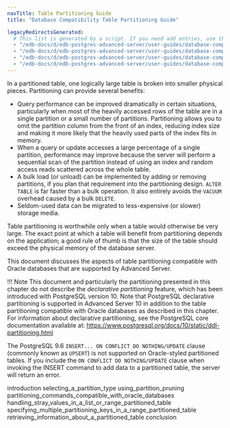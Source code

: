 ```yaml
---
navTitle: Table Partitioning Guide
title: "Database Compatibility Table Partitioning Guide"

legacyRedirectsGenerated:
  # This list is generated by a script. If you need add entries, use the `legacyRedirects` key.
  - "/edb-docs/d/edb-postgres-advanced-server/user-guides/database-compatibility-table-partitioning-guide/13/index.html"
  - "/edb-docs/d/edb-postgres-advanced-server/user-guides/database-compatibility-table-partitioning-guide/13/conclusion.html"
  - "/edb-docs/d/edb-postgres-advanced-server/user-guides/database-compatibility-table-partitioning-guide/13/introduction.html"
  - "/edb-docs/d/edb-postgres-advanced-server/user-guides/database-compatibility-table-partitioning-guide/13/genindex.html"
---
```


In a partitioned table, one logically large table is broken into smaller physical pieces. Partitioning can provide several benefits:

-   Query performance can be improved dramatically in certain situations, particularly when most of the heavily accessed rows of the table are in a single partition or a small number of partitions. Partitioning allows you to omit the partition column from the front of an index, reducing index size and making it more likely that the heavily used parts of the index fits in memory.
-   When a query or update accesses a large percentage of a single partition, performance may improve because the server will perform a sequential scan of the partition instead of using an index and random access reads scattered across the whole table.
-   A bulk load (or unload) can be implemented by adding or removing partitions, if you plan that requirement into the partitioning design. `ALTER TABLE` is far faster than a bulk operation. It also entirely avoids the `VACUUM` overhead caused by a bulk `DELETE`.
-   Seldom-used data can be migrated to less-expensive (or slower) storage media.

Table partitioning is worthwhile only when a table would otherwise be very large. The exact point at which a table will benefit from partitioning depends on the application; a good rule of thumb is that the size of the table should exceed the physical memory of the database server.

This document discusses the aspects of table partitioning compatible with Oracle databases that are supported by Advanced Server.

!!! Note
    This document and particularly the partitioning presented in this chapter do not describe the *declarative partitioning* feature, which has been introduced with PostgreSQL version 10. Note that PostgreSQL declarative partitioning is supported in Advanced Server 10 in addition to the table partitioning compatible with Oracle databases as described in this chapter. For information about declarative partitioning, see the PostgreSQL core documentation available at: <https://www.postgresql.org/docs/10/static/ddl-partitioning.html>

The PostgreSQL 9.6 `INSERT... ON CONFLICT DO NOTHING/UPDATE` clause (commonly known as `UPSERT`) is not supported on Oracle-styled partitioned tables. If you include the `ON CONFLICT DO NOTHING/UPDATE` clause when invoking the INSERT command to add data to a partitioned table, the server will return an error.

<div class="toctree" maxdepth="6">

introduction selecting_a_partition_type using_partition_pruning partitioning_commands_compatible_with_oracle_databases handling_stray_values_in_a_list_or_range_partitioned_table specifying_multiple_partitioning_keys_in_a_range_partitioned_table retrieving_information_about_a_partitioned_table conclusion

</div>
